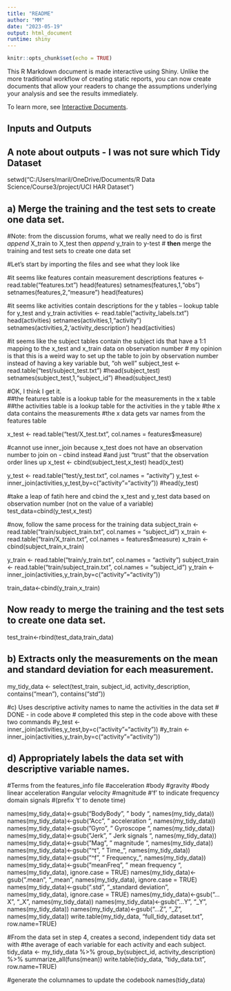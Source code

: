 ---
title: "README"
author: "MM"
date: "2023-05-19"
output: html_document
runtime: shiny
---

```{r setup, include=FALSE}
knitr::opts_chunk$set(echo = TRUE)
```

This R Markdown document is made interactive using Shiny. Unlike the more traditional workflow of creating static reports, you can now create documents that allow your readers to change the assumptions underlying your analysis and see the results immediately. 

To learn more, see [Interactive Documents](http://rmarkdown.rstudio.com/authoring_shiny.html).

## Inputs and Outputs

## A note about outputs - I was not sure which Tidy Dataset 

setwd("C:/Users/maril/OneDrive/Documents/R Data Science/Course3/project/UCI HAR Dataset")


## a) Merge the training and the test sets to create one data set.

#Note:  from the discussion forums, what we really need to do is first *append* X_train to X_test then *append*  y_train to y-test
#       **then**  merge the training and test sets to create one data set

#Let's start by importing the files and see what they look like

#it seems like features contain measurement descriptions
features <- read.table("features.txt")
head(features)
setnames(features,1,"obs")
setnames(features,2,"measure")
head(features)

#it seems like activities contain descriptions for the y tables -- lookup table for y_test and y_train
activities <- read.table("activity_labels.txt")
head(activities)
setnames(activities,1,"activity")
setnames(activities,2,'activity_description')
head(activities)

#it seems like the subject tables contain the subject ids that have a 1:1 mapping to the x_test and x_train data on observation number 
# my opinion is that this is a weird way to set up the table to join by observation number instead of having a key variable but, "oh well"
subject_test <- read.table("test/subject_test.txt")
#head(subject_test)
setnames(subject_test,1,"subject_id")
#head(subject_test)

#OK, I think I get it.  
##the features table is a lookup table for the measurements in the x table 
##the activities table is a lookup table for the activities in the y table 
#the x data contains the measurements 
#the x data gets var names from the features table

x_test <- read.table("test/X_test.txt", col.names = features$measure)


#cannot use inner_join because x_test does not have an observation number to join on - cbind instead
#and just "trust" that the observation order lines up
x_test <- cbind(subject_test,x_test)
head(x_test)

y_test <- read.table("test/y_test.txt", col.names = "activity")
y_test <- inner_join(activities,y_test,by=c("activity"="activity"))
#head(y_test)

#take a leap of fatih here and cbind the x_test and y_test data based on observation number (not on the value of a variable)
test_data=cbind(y_test,x_test)

#now, follow the same process for the training data
subject_train <- read.table("train/subject_train.txt", col.names = "subject_id")
x_train <- read.table("train/X_train.txt", col.names = features$measure)
x_train <- cbind(subject_train,x_train)

y_train <- read.table("train/y_train.txt", col.names = "activity")
subject_train <- read.table("train/subject_train.txt", col.names = "subject_id")
y_train <- inner_join(activities,y_train,by=c("activity"="activity"))

train_data<-cbind(y_train,x_train)


## Now ready to merge the training and the test sets to create one data set.
test_train<-rbind(test_data,train_data)

## b) Extracts only the measurements on the mean and standard deviation for each measurement. 
my_tidy_data <- select(test_train, subject_id, activity_description, contains("mean"), contains("std"))



#c) Uses descriptive activity names to name the activities in the data set
# DONE - in code above
# completed this step in the code above with these two commands
#y_test <- inner_join(activities,y_test,by=c("activity"="activity"))
#y_train <- inner_join(activities,y_train,by=c("activity"="activity"))

## d) Appropriately labels the data set with descriptive variable names. 

#Terms from the features_info file
#acceleration
#body
#gravity
#body linear acceleration
#angular velocity
#magnitude
#'f' to indicate frequency domain signals
#(prefix 't' to denote time)



names(my_tidy_data)<-gsub("BodyBody", " body ", names(my_tidy_data))
names(my_tidy_data)<-gsub("Acc", " acceleration ", names(my_tidy_data))
names(my_tidy_data)<-gsub("Gyro", " Gyroscope ", names(my_tidy_data))
names(my_tidy_data)<-gsub("Jerk", " Jerk signals ", names(my_tidy_data))
names(my_tidy_data)<-gsub("Mag", " magnitude ", names(my_tidy_data))
names(my_tidy_data)<-gsub("^t", " Time_", names(my_tidy_data))
names(my_tidy_data)<-gsub("^f", " Frequency_", names(my_tidy_data))
names(my_tidy_data)<-gsub("meanFreq", " mean frequency ", names(my_tidy_data), ignore.case = TRUE)
names(my_tidy_data)<-gsub(".mean", "_mean", names(my_tidy_data), ignore.case = TRUE)
names(my_tidy_data)<-gsub(".std", "_standard deviation", names(my_tidy_data), ignore.case = TRUE)
names(my_tidy_data)<-gsub("...X", "_X", names(my_tidy_data))
names(my_tidy_data)<-gsub("...Y", "_Y", names(my_tidy_data))
names(my_tidy_data)<-gsub("...Z", "_Z", names(my_tidy_data))
write.table(my_tidy_data, "full_tidy_dataset.txt", row.name=TRUE)

#From the data set in step 4, creates a second, independent tidy data set with 
#the average of each variable for each activity and each subject.
tidy_data <- my_tidy_data %>%
  group_by(subject_id, activity_description) %>%
  summarize_all(funs(mean))
write.table(tidy_data, "tidy_data.txt", row.name=TRUE)

#generate the columnames to update the codebook
names(tidy_data)





